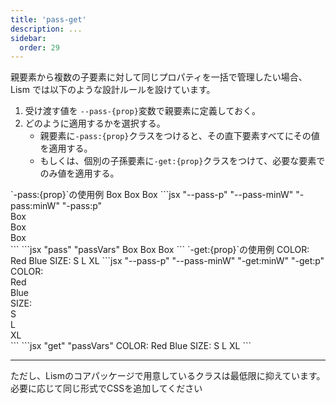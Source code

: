 ```yaml
---
title: 'pass-get'
description: ...
sidebar: 
  order: 29
---
```




親要素から複数の子要素に対して同じプロパティを一括で管理したい場合、Lism では以下のような設計ルールを設けています。

1. 受け渡す値を `--pass-{prop}`変数で親要素に定義しておく。
2. どのように適用するかを選択する。
	- 親要素に`-pass:{prop}`クラスをつけると、その直下要素すべてにその値を適用する。
	- もしくは、個別の子孫要素に`-get:{prop}`クラスをつけて、必要な要素でのみ値を適用する。

<Preview>
	<PreviewTitle>`-pass:{prop}`の使用例</PreviewTitle>
	<PreviewArea p='30'>
		<Flex variant='cluster' pass='minW,p' passVars={{p: '20 30', minW:'5rem'}} g='20' ta='c'>
			<Lism bd>Box</Lism>
			<Lism bd>Box</Lism>
			<Lism bd>Box</Lism>
		</Flex>
	</PreviewArea>
	<PreviewCode slot="tab" label="HTML">
	```jsx "--pass-p" "--pass-minW" "-pass:minW" "-pass:p"
	<div
		class="l--flex l--flex--cluster -ta:c -g:20 -pass:minW -pass:p"
		style="--pass-p:var(--s20) var(--s30);--pass-minW:5rem"
	>
		<div class="-bd:">Box</div>
		<div class="-bd:">Box</div>
		<div class="-bd:">Box</div>
	</div>
	```
	</PreviewCode>
	<PreviewCode label='JSX' slot='tab'>
		```jsx "pass" "passVars"
		<Flex
			variant='cluster' g='20' ta='c'
			pass='minW,p'
			passVars={{p: '20 30', minW:'5rem'}}
		>
			<Lism bd>Box</Lism>
			<Lism bd>Box</Lism>
			<Lism bd>Box</Lism>
		</Flex>
		```
	</PreviewCode>
</Preview>



<Preview>
	<PreviewTitle>`-get:{prop}`の使用例</PreviewTitle>
	<PreviewArea p='30'>
		<Stack g='10' ta='c' fz='s' passVars={{p: '5 20', minW:'2.5rem'}}>
			<Flex variant='cluster' g='20' p='10'>
				<Lism>COLOR:</Lism>
				<Lism get='p' bd c='red'>Red</Lism>
				<Lism get='p' bd c='blue'>Blue</Lism>
			</Flex>
			<Divider />
			<Flex variant='cluster' g='20' p='10'>
				<Lism>SIZE:</Lism>
				<Lism get='p,minW' bgc='base-2'>S</Lism>
				<Lism get='p,minW' bgc='base-2'>L</Lism>
				<Lism get='p,minW' bgc='base-2'>XL</Lism>
			</Flex>
		</Stack>
	</PreviewArea>
	<PreviewCode slot="tab" label="HTML">
	```jsx "--pass-p" "--pass-minW" "-get:minW" "-get:p"
	<div
		class="l--stack -ta:c -fz:s -g:10"
		style="--pass-p:var(--s5) var(--s20);--pass-minW:2.5rem"
	>
		<div class="l--flex l--flex--cluster -p:10 -g:20">
			<div>COLOR:</div>
			<div class="-bd: -c: -get:p" style="--c:var(--red)">Red</div>
			<div class="-bd: -c: -get:p" style="--c:var(--blue)">Blue</div>
		</div>
		<div class="l--divider"></div>
		<div class="l--flex l--flex--cluster -p:10 -g:20">
			<div>SIZE:</div>
			<div class="-bgc:base-2 -get:p -get:minW">S</div>
			<div class="-bgc:base-2 -get:p -get:minW">L</div>
			<div class="-bgc:base-2 -get:p -get:minW">XL</div>
		</div>
	</div>
	```
	</PreviewCode>
	<PreviewCode label='JSX' slot='tab'>
		```jsx "get" "passVars"
		<Stack
			g='10' ta='c' fz='s'
			passVars={{p: '5 20', minW:'2.5rem'}}
		>
			<Flex variant='cluster' g='20' p='10'>
				<Lism>COLOR:</Lism>
				<Lism get='p' bd c='red'>Red</Lism>
				<Lism get='p' bd c='blue'>Blue</Lism>
			</Flex>
			<Divider />
			<Flex variant='cluster' g='20' p='10'>
				<Lism>SIZE:</Lism>
				<Lism get='p,minW' bgc='base-2'>S</Lism>
				<Lism get='p,minW' bgc='base-2'>L</Lism>
				<Lism get='p,minW' bgc='base-2'>XL</Lism>
			</Flex>
		</Stack>
		```
	</PreviewCode>
</Preview>

---

ただし、Lismのコアパッケージで用意しているクラスは最低限に抑えています。必要に応じて同じ形式でCSSを追加してください

<script src="https://emgithub.com/embed-v2.js?target=https%3A%2F%2Fgithub.com%2Flism-ui%2Flism-ui%2Fblob%2Fmain%2Fpackages%2Flism-core%2Fsrc%2Fscss%2Fprops%2F_pass-get.scss&style=default&type=code&showLineNumbers=on&showFileMeta=on&showCopy=on"></script>

